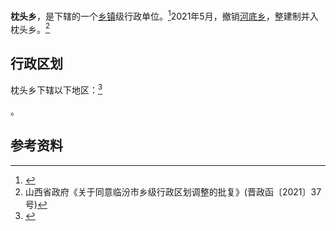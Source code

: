 {{中国乡级行政区|14/10/02/204/000
| 政府驻地 = 枕头村
}}

'''枕头乡'''，是{{PRC admin/fullname|14/10/02/204/000|3}}下辖的一个[[乡镇|乡镇]]级行政单位。<ref>{{PRC admin/ref sgc|{{PRC admin/parent|14/10/02/204/000}}}}</ref>2021年5月，撤销[[河底乡|河底乡]]，整建制并入枕头乡。<ref>山西省政府《关于同意临汾市乡级行政区划调整的批复》(晋政函〔2021〕37号)</ref>

== 行政区划 ==

枕头乡下辖以下地区：<ref>{{PRC admin/ref sgc|14/10/02/204/000}}</ref>

{{PRC admin/children|14/10/02/204/000}}。

== 参考资料 ==

{{reflist}}

{{PRC admin/navcat|14/10/02/204/000}}